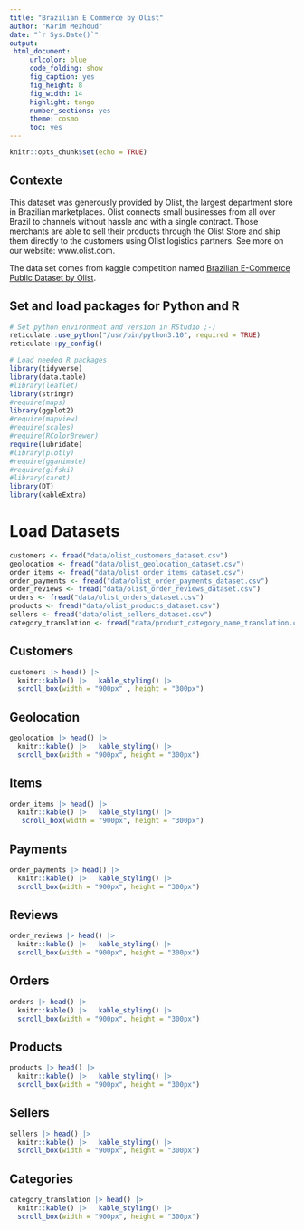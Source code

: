 ```yaml
---
title: "Brazilian E Commerce by Olist"
author: "Karim Mezhoud"
date: "`r Sys.Date()`"
output: 
 html_document:
     urlcolor: blue
     code_folding: show
     fig_caption: yes
     fig_height: 8
     fig_width: 14
     highlight: tango
     number_sections: yes
     theme: cosmo
     toc: yes
---
```


```r
knitr::opts_chunk$set(echo = TRUE)
```

## Contexte

This dataset was generously provided by Olist, the largest department store in Brazilian marketplaces. Olist connects small businesses from all over Brazil to channels without hassle and with a single contract. Those merchants are able to sell their products through the Olist Store and ship them directly to the customers using Olist logistics partners. See more on our website: www.olist.com.

The data set comes from kaggle competition named [Brazilian E-Commerce Public Dataset by Olist](https://www.kaggle.com/datasets/olistbr/brazilian-ecommerce).

## Set and load packages for Python and R

```r
# Set python environment and version in RStudio ;-)
reticulate::use_python("/usr/bin/python3.10", required = TRUE)
reticulate::py_config()
```

```r
# Load needed R packages
library(tidyverse)
library(data.table)
#library(leaflet)
library(stringr)
#require(maps)
library(ggplot2)
#require(mapview)
#require(scales)
#require(RColorBrewer)
require(lubridate)
#library(plotly)
#require(gganimate)
#require(gifski)
#library(caret)
library(DT)
library(kableExtra)
```

# Load Datasets {.tabset .tabset-fade .tabset-pills}

```r
customers <- fread("data/olist_customers_dataset.csv")
geolocation <- fread("data/olist_geolocation_dataset.csv")
order_items <- fread("data/olist_order_items_dataset.csv")
order_payments <- fread("data/olist_order_payments_dataset.csv")
order_reviews <- fread("data/olist_order_reviews_dataset.csv")
orders <- fread("data/olist_orders_dataset.csv")
products <- fread("data/olist_products_dataset.csv")
sellers <- fread("data/olist_sellers_dataset.csv")
category_translation <- fread("data/product_category_name_translation.csv")
```

## Customers

```r
customers |> head() |>
  knitr::kable() |>   kable_styling() |>
  scroll_box(width = "900px" , height = "300px") 
```

## Geolocation

```r
geolocation |> head() |>
  knitr::kable() |>   kable_styling() |>
  scroll_box(width = "900px", height = "300px")
```

## Items

```r
order_items |> head() |>
  knitr::kable() |>   kable_styling() |>
   scroll_box(width = "900px", height = "300px")
```

## Payments

```r
order_payments |> head() |>
  knitr::kable() |>   kable_styling() |>
  scroll_box(width = "900px", height = "300px")
```

## Reviews

```r
order_reviews |> head() |>
  knitr::kable() |>   kable_styling() |>
  scroll_box(width = "900px", height = "300px")
```

## Orders

```r
orders |> head() |>
  knitr::kable() |>   kable_styling() |>
  scroll_box(width = "900px", height = "300px")
```

## Products

```r
products |> head() |>
  knitr::kable() |>   kable_styling() |>
  scroll_box(width = "900px", height = "300px")
```

## Sellers

```r
sellers |> head() |>
  knitr::kable() |>   kable_styling() |>
  scroll_box(width = "900px", height = "300px")
```

## Categories

```r
category_translation |> head() |>
  knitr::kable() |>   kable_styling() |>
  scroll_box(width = "900px", height = "300px")
```

